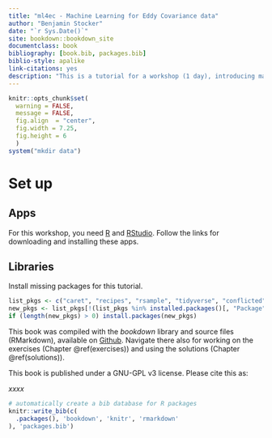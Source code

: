 ```yaml
--- 
title: "ml4ec - Machine Learning for Eddy Covariance data"
author: "Benjamin Stocker"
date: "`r Sys.Date()`"
site: bookdown::bookdown_site
documentclass: book
bibliography: [book.bib, packages.bib]
biblio-style: apalike
link-citations: yes
description: "This is a tutorial for a workshop (1 day), introducing machine learning using R."
---
```


```r
knitr::opts_chunk$set(
  warning = FALSE,
  message = FALSE,
  fig.align  = "center",
  fig.width = 7.25,
  fig.height = 6
  )
system("mkdir data")
```

# Set up

## Apps

For this workshop, you need [R](https://www.r-project.org/) and [RStudio](https://www.rstudio.com/products/rstudio/download/). Follow the links for downloading and installing these apps.

## Libraries

Install missing packages for this tutorial.
```r
list_pkgs <- c("caret", "recipes", "rsample", "tidyverse", "conflicted", "modelr", "forcats", "yardstick", "visdat", "skimr", "ranger", "knitr", "patchwork")
new_pkgs <- list_pkgs[!(list_pkgs %in% installed.packages()[, "Package"])]
if (length(new_pkgs) > 0) install.packages(new_pkgs)
```

This book was compiled with the *bookdown* library and source files (RMarkdown), available on [Github](https://github.com/stineb/ml4ec_workshop). Navigate there also for working on the exercises (Chapter \@ref(exercises)) and using the solutions (Chapter \@ref(solutions)).

This book is published under a GNU-GPL v3 license. Please cite this as:

*xxxx*

```r
# automatically create a bib database for R packages
knitr::write_bib(c(
  .packages(), 'bookdown', 'knitr', 'rmarkdown'
), 'packages.bib')
```

